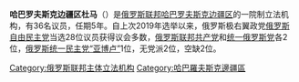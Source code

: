'''哈巴罗夫斯克边疆区杜马'''（{{lang-ru|Законодательная дума Хабаровского края}}）是[[俄罗斯联邦|俄罗斯联邦]][[哈巴罗夫斯克边疆区|哈巴罗夫斯克边疆区]]的一院制立法机构，有36名议员，任期5年。自上次2019年选举以来，俄罗斯极右翼政党[[俄罗斯自由民主党|俄罗斯自由民主党]]当选28位议员获得议会多数，[[俄罗斯联邦共产党|俄罗斯联邦共产党]]和[[统一俄罗斯党|统一俄罗斯党]]各2位，[[俄罗斯统一民主党“亚博卢”|俄罗斯统一民主党“亚博卢”]]1位，无党派2位，空缺2位。

{{俄罗斯各地区议会}}
[[Category:俄罗斯联邦主体立法机构|Category:俄罗斯联邦主体立法机构]]
[[Category:哈巴羅夫斯克邊疆區|Category:哈巴羅夫斯克邊疆區]]